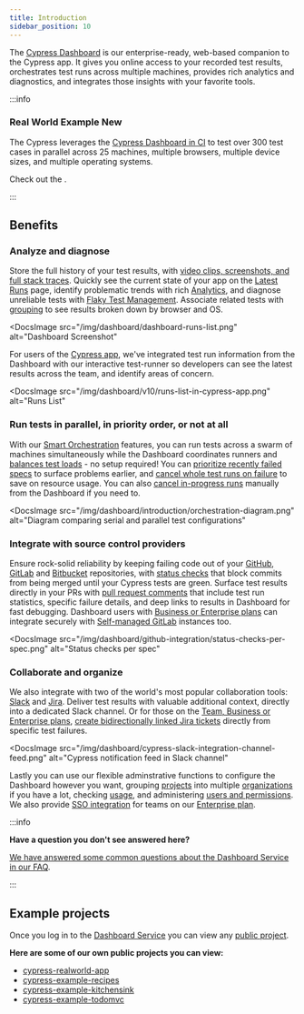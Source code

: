 ```yaml
---
title: Introduction
sidebar_position: 10
---
```


The [Cypress Dashboard](https://on.cypress.io/dashboard) is our
enterprise-ready, web-based companion to the Cypress app. It gives you online
access to your recorded test results, orchestrates test runs across multiple
machines, provides rich analytics and diagnostics, and integrates those insights
with your favorite tools.

<!-- textlint-disable -->

<DocsVideo src="https://youtube.com/embed/ezp60FUnjGg"></DocsVideo>

<!-- textlint-enable -->

:::info

### <Icon name="graduation-cap" /> Real World Example <Badge type="success">New</Badge>

The Cypress <Icon name="github" inline="true" contentType="rwa" /> leverages the
[Cypress Dashboard in CI](https://dashboard.cypress.io/projects/7s5okt) to test
over 300 test cases in parallel across 25 machines, multiple browsers, multiple
device sizes, and multiple operating systems.

Check out the
<Icon name="github" inline="true" callout="Real World App Dashboard" url="https://dashboard.cypress.io/projects/7s5okt" />.

:::

## Benefits

### Analyze and diagnose

Store the full history of your test results, with
[video clips, screenshots, and full stack traces](/guides/dashboard/runs#Test-failures).
Quickly see the current state of your app on the
[Latest Runs](/guides/dashboard/runs) page, identify problematic trends with
rich [Analytics](/guides/dashboard/analytics), and diagnose unreliable tests
with [Flaky Test Management](/guides/dashboard/flaky-test-management). Associate
related tests with
[grouping](/guides/guides/parallelization#Grouping-by-browser) to see results
broken down by browser and OS.

<DocsImage
  src="/img/dashboard/dashboard-runs-list.png"
  alt="Dashboard Screenshot"
></DocsImage>

For users of the [Cypress app](/guides/core-concepts/cypress-app), we've
integrated test run information from the Dashboard with our interactive
test-runner so developers can see the latest results across the team, and
identify areas of concern.

<DocsImage
  src="/img/dashboard/v10/runs-list-in-cypress-app.png"
  alt="Runs List"
></DocsImage>


### Run tests in parallel, in priority order, or not at all

With our [Smart Orchestration](/guides/dashboard/smart-orchestration) features,
you can run tests across a swarm of machines simultaneously while the Dashboard
coordinates runners and
[balances test loads](/guides/guides/parallelization#Balance-strategy) - no
setup required! You can
[prioritize recently failed specs](/guides/dashboard/smart-orchestration#Run-failed-specs-first)
to surface problems earlier, and
[cancel whole test runs on failure](/guides/dashboard/smart-orchestration#Cancel-test-run-when-a-test-fails)
to save on resource usage. You can also
[cancel in-progress runs](/guides/dashboard/runs#Cancel-run) manually from the
Dashboard if you need to.

<DocsImage
  src="/img/dashboard/introduction/orchestration-diagram.png"
  alt="Diagram comparing serial and parallel test configurations"
></DocsImage>

### Integrate with source control providers

Ensure rock-solid reliability by keeping failing code out of your
[GitHub](https://github.com), [GitLab](https://gitlab.com) and
[Bitbucket](https://bitbucket.org) repositories, with
[status checks](/guides/dashboard/github-integration#Status-checks) that block
commits from being merged until your Cypress tests are green. Surface test
results directly in your PRs with
[pull request comments](/guides/dashboard/github-integration#Pull-request-comments)
that include test run statistics, specific failure details, and deep links to
results in Dashboard for fast debugging. Dashboard users with
[Business or Enterprise plans](https://www.cypress.io/pricing/) can integrate
securely with
[Self-managed GitLab](https://docs.gitlab.com/ee/subscriptions/self_managed/)
instances too.

<DocsImage
  src="/img/dashboard/github-integration/status-checks-per-spec.png"
  alt="Status checks per spec"
></DocsImage>

### Collaborate and organize

We also integrate with two of the world's most popular collaboration tools:
[Slack](https://slack.com/) and [Jira](https://www.atlassian.com/software/jira).
Deliver test results with valuable additional context, directly into a dedicated
Slack channel. Or for those on the
[Team, Business or Enterprise plans](https://www.cypress.io/pricing/),
[create bidirectionally linked Jira tickets](/guides/dashboard/jira-integration#Creating-a-Jira-issue-for-a-test-case)
directly from specific test failures.

<DocsImage
  src="/img/dashboard/cypress-slack-integration-channel-feed.png"
  alt="Cypress notification feed in Slack channel"
></DocsImage>

Lastly you can use our flexible adminstrative functions to configure the
Dashboard however you want, grouping [projects](/guides/dashboard/projects) into
multiple [organizations](/guides/dashboard/organizations) if you have a lot,
checking [usage](/guides/dashboard/organizations#Billing-Usage), and
administering [users and permissions](/guides/dashboard/users#User-roles). We
also provide [SSO integration](/guides/dashboard/organizations#Enterprise-SSO)
for teams on our [Enterprise plan](https://www.cypress.io/pricing/).

:::info

<strong>Have a question you don't see answered here?</strong>

[We have answered some common questions about the Dashboard Service in our FAQ](/faq/questions/dashboard-faq).

:::

## Example projects

Once you log in to the [Dashboard Service](https://on.cypress.io/dashboard) you
can view any [public project](/guides/dashboard/projects#Public-vs-Private).

**Here are some of our own public projects you can view:**

- [<Icon name="folder-open" /> cypress-realworld-app](https://dashboard.cypress.io/projects/7s5okt)
- [<Icon name="folder-open" /> cypress-example-recipes](https://dashboard.cypress.io/#/projects/6p53jw)
- [<Icon name="folder-open" /> cypress-example-kitchensink](https://dashboard.cypress.io/#/projects/4b7344)
- [<Icon name="folder-open" /> cypress-example-todomvc](https://dashboard.cypress.io/#/projects/245obj)
